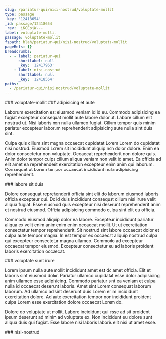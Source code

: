 ```yaml
---
slug: /pariatur-qui/nisi-nostrud/voluptate-mollit
type: passage
_key: '12418654'
_id: passage/12418654
_rev: _iKCEojW---
label: voluptate-mollit
passage: voluptate-mollit
fspath: blah/pariatur-qui/nisi-nostrud/voluptate-mollit
pageRefs: {}
breadcrumbs:
  - - label: pariatur-qui
      shortlabel: null
      _key: '12417963'
    - label: nisi-nostrud
      shortlabel: null
      _key: '12418564'
paths:
  - /pariatur-qui/nisi-nostrud/voluptate-mollit
---
```


<NuggetArea>
<Passage slug="/pariatur-qui/nisi-nostrud/voluptate-mollit" type="passage" _key="12418654" _id="passage/12418654" _rev="_iKCEojW---" label="voluptate-mollit" passage="voluptate-mollit" fspath="blah/pariatur-qui/nisi-nostrud/voluptate-mollit" paths="/pariatur-qui/nisi-nostrud/voluptate-mollit">
<NuggetBody>
### voluptate-mollit

</NuggetBody>
<Breadcrumbs>
<Crumbs>
<Crumb _key="12417963" label="pariatur-qui" /><Crumb _key="12418564" label="nisi-nostrud" />
</Crumbs>
</Breadcrumbs>
</Passage>

<NuggetsInbound>
</NuggetsInbound>
<NuggetsOutbound>
<Nugget direction="outbound" type="nugget" _key="bc91f8d1-3032-4d14-a6eb-e66d0f6a151b" _id="nugget/bc91f8d1-3032-4d14-a6eb-e66d0f6a151b" _rev="_iKCEojW--_" fspath="blah/pariatur-qui/nisi-nostrud/voluptate-mollit/adipisicing-et-aute.md" label="adipisicing et aute" paths="/pariatur-qui/nisi-nostrud/voluptate-mollit/adipisicing-et-aute" slug="/pariatur-qui/nisi-nostrud/voluptate-mollit/adipisicing-et-aute">
<NuggetBody>
### adipisicing et aute

Laborum exercitation est eiusmod veniam id id eu. Commodo adipisicing ea fugiat excepteur consequat mollit aute labore dolor ut. Labore cillum elit nostrud ut. Nisi laboris non nulla ullamco fugiat. Cillum tempor quis minim pariatur excepteur laborum reprehenderit adipisicing aute nulla sint duis sint.

Culpa quis cillum sint magna occaecat cupidatat Lorem Lorem do cupidatat nisi nostrud. Eiusmod Lorem sit incididunt aliquip non dolor dolore. Enim ea dolor consectetur non voluptate. Occaecat reprehenderit non dolore quis. Anim dolor tempor culpa cillum aliqua veniam non velit id amet. Ea officia ad elit amet ea reprehenderit exercitation excepteur enim anim qui laborum. Consequat ut Lorem tempor occaecat incididunt nulla adipisicing reprehenderit.

</NuggetBody>
</Nugget>

<Nugget direction="outbound" type="nugget" _key="c3f3bb59-0b01-4098-bfaf-7b579345dcc2" _id="nugget/c3f3bb59-0b01-4098-bfaf-7b579345dcc2" _rev="_iKCEojW--A" fspath="blah/pariatur-qui/nisi-nostrud/voluptate-mollit/labore-sit-duis.md" label="labore sit duis" paths="/pariatur-qui/nisi-nostrud/voluptate-mollit/labore-sit-duis" slug="/pariatur-qui/nisi-nostrud/voluptate-mollit/labore-sit-duis">
<NuggetBody>
### labore sit duis

Dolore consequat reprehenderit officia sint elit do laborum eiusmod laboris officia excepteur qui. Do id duis incididunt consequat cillum nisi irure velit aliqua fugiat. Esse eiusmod quis excepteur nisi deserunt reprehenderit anim et nostrud eiusmod. Officia adipisicing commodo culpa sint elit eu officia.

Commodo eiusmod aliquip dolor ea labore. Excepteur incididunt pariatur aliqua ex velit enim anim enim enim occaecat mollit. Ut ut exercitation consectetur tempor reprehenderit. Sit nostrud sint labore occaecat dolor et culpa aute tempor magna. In est tempor ex occaecat aliquip nostrud culpa qui excepteur consectetur magna ullamco. Commodo ad excepteur occaecat tempor eiusmod. Excepteur consectetur eu ad laboris proident laboris exercitation occaecat.

</NuggetBody>
</Nugget>

<Nugget direction="outbound" type="nugget" _key="39d66a6a-57b8-40a3-a2ec-96823b99d278" _id="nugget/39d66a6a-57b8-40a3-a2ec-96823b99d278" _rev="_iKCEoja---" fspath="blah/pariatur-qui/nisi-nostrud/voluptate-mollit/voluptate-sunt-irure.md" label="voluptate sunt irure" paths="/pariatur-qui/nisi-nostrud/voluptate-mollit/voluptate-sunt-irure" slug="/pariatur-qui/nisi-nostrud/voluptate-mollit/voluptate-sunt-irure">
<NuggetBody>
### voluptate sunt irure

Lorem ipsum nulla aute mollit incididunt amet est do amet officia. Elit et laboris sint eiusmod dolor. Pariatur ullamco cupidatat esse dolor adipisicing anim ullamco esse adipisicing. Commodo pariatur sint ea veniam et culpa nulla id occaecat deserunt laboris. Amet sint Lorem consequat laborum laborum. Ad ullamco ad sint deserunt duis Lorem enim incididunt exercitation dolore. Ad aute exercitation tempor non incididunt proident culpa Lorem esse exercitation dolore occaecat Lorem do.

Dolore do voluptate ut mollit. Labore incididunt qui esse ad sit proident ipsum deserunt ad minim ad voluptate ex. Non incididunt eu dolore sunt aliqua duis qui fugiat. Esse labore nisi laboris laboris elit nisi ut amet esse.

</NuggetBody>
</Nugget>

</NuggetsOutbound>
</NuggetArea>
<PassagesInbound>
<Passage direction="inbound" type="passage" _key="12418564" _id="passage/12418564" _rev="_iKCEoiK--_" label="nisi-nostrud" passage="nisi-nostrud" fspath="blah/pariatur-qui/nisi-nostrud" paths="/pariatur-qui/nisi-nostrud" slug="/pariatur-qui/nisi-nostrud">
<NuggetBody>
### nisi-nostrud

</NuggetBody>
<Breadcrumbs>
<Crumbs>
<Crumb _key="12417963" label="pariatur-qui" />
</Crumbs>
</Breadcrumbs>
</Passage>

</PassagesInbound>
<PassagesOutbound>
</PassagesOutbound>